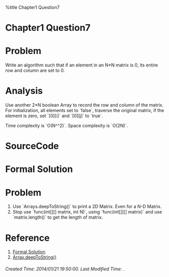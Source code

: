 %title Chapter1 Question7 

<h1 class="justcenter"> Chapter1 Question7 </h1>

= Problem =

Write an algorithm such that if an element in an N*N matrix is 0, its entire row and column are set to 0.

= Analysis =

Use another 2*N boolean Array to record the row and column of the matrix. For initialization, all elements set to `false`, traverse the original matrix, if the element is zero, set `[0][i]` and `[0][j]` to `true`.

Time complexity is `O(N^^2)`. Space complexity is `O(2N)`.

= SourceCode =


{{{class="brush: java"

package chapter1;
import java.util.Arrays;

public class Question7 {
    static void setZeroMatrix( int[][] matrix, int n) {
        boolean[][] checker = new boolean[2][n];
        for ( int i = 0; i < n; ++i) {
            checker[0][i] = false;
            checker[1][i] = false;
        }
        for ( int i = 0; i < n; ++i) {
            for ( int j = 0; j < n; ++j) {
                if(matrix[i][j] == 0 ) {
                    checker[0][i] = true;
                    checker[1][j] = true;
                }
            }
        }
        for ( int i = 0; i < n; ++i) {
            for ( int j = 0; j < n; ++j) {
                if( checker[0][i] == true || checker[1][j] == true ) {
                    matrix[i][j] = 0;
                }
            }
        }
    }
    public static void main( String[] args ) {
        int[][] matrix = {
                {0,1,1,1},
                {1,1,0,1},
                {1,1,1,1},
                {1,0,1,1}
        };
        System.out.println(Arrays.deepToString(matrix));
        setZeroMatrix(matrix,4);
        System.out.println(Arrays.deepToString(matrix));
    }
}

}}}

= Formal Solution =


{{{class="brush: java"
package Question1_7;

import CtCILibrary.AssortedMethods;

public class Question {
        public static void nullifyRow(int[][] matrix, int row) {
                for (int j = 0; j < matrix[0].length; j++) {
                        matrix[row][j] = 0;
                }                
        }

        public static void nullifyColumn(int[][] matrix, int col) {
                for (int i = 0; i < matrix.length; i++) {
                        matrix[i][col] = 0;
                }                
        }                
        
        public static void setZeros2(int[][] matrix) {
                boolean rowHasZero = false;
                boolean colHasZero = false;                
                
                // Check if first row has a zero
                for (int j = 0; j < matrix[0].length; j++) {
                        if (matrix[0][j] == 0) {
                                rowHasZero = true;
                                break;
                        }
                }                
                
                // Check if first column has a zero
                for (int i = 0; i < matrix.length; i++) {
                        if (matrix[i][0] == 0) {
                                colHasZero = true;
                                break;
                        }
                }                
                
                // Check for zeros in the rest of the array
                for (int i = 1; i < matrix.length; i++) {
                        for (int j = 1; j < matrix[0].length;j++) {
                                if (matrix[i][j] == 0) {
                                        matrix[i][0] = 0;
                                        matrix[0][j] = 0;
                                 }
                        }
                }                
                
                // Nullify rows based on values in first column
                for (int i = 1; i < matrix.length; i++) {
                        if (matrix[i][0] == 0) {
                                nullifyRow(matrix, i);
                        }
                }                
                
                // Nullify columns based on values in first row
                for (int j = 1; j < matrix[0].length; j++) {
                        if (matrix[0][j] == 0) {
                                nullifyColumn(matrix, j);
                        }
                }        
                
                // Nullify first row
                if (rowHasZero) {
                        nullifyRow(matrix, 0);
                }
                
                // Nullify first column
                if (colHasZero) {
                        nullifyColumn(matrix, 0);
                }
        }        
        
        public static void setZeros(int[][] matrix) {
                boolean[] row = new boolean[matrix.length];        
                boolean[] column = new boolean[matrix[0].length];

                // Store the row and column index with value 0
                for (int i = 0; i < matrix.length; i++) {
                        for (int j = 0; j < matrix[0].length;j++) {
                                if (matrix[i][j] == 0) {
                                        row[i] = true; 
                                        column[j] = true;
                                 }
                        }
                }
                
                // Nullify rows
                for (int i = 0; i < row.length; i++) {
                        if (row[i]) {
                                nullifyRow(matrix, i);
                        }
                }
                
                // Nullify columns
                for (int j = 0; j < column.length; j++) {
                        if (column[j]) {
                                nullifyColumn(matrix, j);
                        }
                }
        }        
        
        public static boolean matricesAreEqual(int[][] m1, int[][] m2) {
                if (m1.length != m2.length || m1[0].length != m2[0].length) {
                        return false;
                }
                
                for (int k = 0; k < m1.length; k++) {
                        for (int j = 0; j < m1[0].length; j++) {
                                if (m1[k][j] != m2[k][j]) {
                                        return false;
                                }
                        }
                }        
                return true;
        }
        
        public static int[][] cloneMatrix(int[][] matrix) {
                int[][] c = new int[matrix.length][matrix[0].length];
                for (int i = 0; i < matrix.length; i++) {
                        for (int j = 0; j < matrix[0].length; j++) {
                                c[i][j] = matrix[i][j];
                        }
                }
                return c;
        }
        
        public static void main(String[] args) {
                int nrows = 10;
                int ncols = 15;
                int[][] matrix1 = AssortedMethods.randomMatrix(nrows, ncols, 0, 100);                
                int[][] matrix2 = cloneMatrix(matrix1);

                AssortedMethods.printMatrix(matrix1);
                
                setZeros(matrix1);
                setZeros2(matrix2);
                
                System.out.println();
                
                AssortedMethods.printMatrix(matrix1);
                System.out.println();
                AssortedMethods.printMatrix(matrix2);
                
                if (matricesAreEqual(matrix1, matrix2)) {
                        System.out.println("Equal");
                } else {
                        System.out.println("Not Equal");
                }
        }
}
}}}

= Problem =

# Use `Arrays.deepToString()` to print a 2D Matrix. Even for a N-D Matrix.
# Stop use `func(int[][] matrix, int N)`, using `func(int[]][] matrix)` and use `matrix.length()` to get the length of matrix.


= Reference =

# [[https://github.com/gaylemcd/ctci/blob/master/java/Chapter%201/Question1_7/Question.java|Formal Solution]]
# [[http://www.tutorialspoint.com/java/util/arrays_deeptostring.htm|Array.deepToString()]]

<h6 class="timestamp"> Created Time: 2014/01/21 19:50:00.      Last Modified Time:  . </h6>

